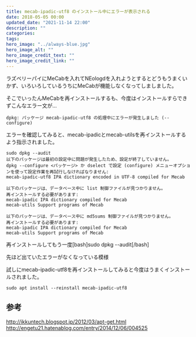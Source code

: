 ```yaml
---
title: mecab-ipadic-utf8 のインストール中にエラーが表示される
date: 2018-05-05 00:00
updated_date: "2021-11-14 22:00"
description: ""
categories:
tags:
hero_image: "../always-blue.jpg"
hero_image_alt: ""
hero_image_credit_text: ""
hero_image_credit_link: ""
---
```

ラズベリーパイにMeCabを入れてNEologdを入れようとするとどうもうまくいかず、いろいろしているうちにMeCabが機能しなくなってしましました。

そこでいったんMeCabを再インストールするも、今度はインストールすらできずこんなエラー文が...

```
dpkg: パッケージ mecab-ipadic-utf8 の処理中にエラーが発生しました (--configure)
```

エラーを確認してみると、mecab-ipadicとmecab-utilsを再インストールするよう指示されました。

```
sudo dpkg --audit
以下のパッケージは最初の設定中に問題が発生したため、設定が終了していません。
dpkg --configure <パッケージ> か dselect で設定 (configure) メニューオプショ
ンを使って設定作業を再試行しなければなりません:
mecab-ipadic-utf8 IPA dictionary encoded in UTF-8 compiled for Mecab

以下のパッケージは、データベース中に list 制御ファイルが見つかりません。
再インストールする必要があります:
mecab-ipadic IPA dictionary compiled for Mecab
mecab-utils Support programs of Mecab

以下のパッケージは、データベース中に md5sums 制御ファイルが見つかりません。
再インストールする必要があります:
mecab-ipadic IPA dictionary compiled for Mecab
mecab-utils Support programs of Mecab

```

再インストールしてもう一度[bash]sudo dpkg --audit[/bash]

先ほど出ていたエラーがなくなっている模様

試しにmecab-ipadic-utf8を再インストールしてみると今度はうまくインストールされました。

```
sudo apt install --reinstall mecab-ipadic-utf8
```

## 参考
http://ikkuntech.blogspot.jp/2012/03/apt-get.html
http://engetu21.hatenablog.com/entry/2014/12/06/004525